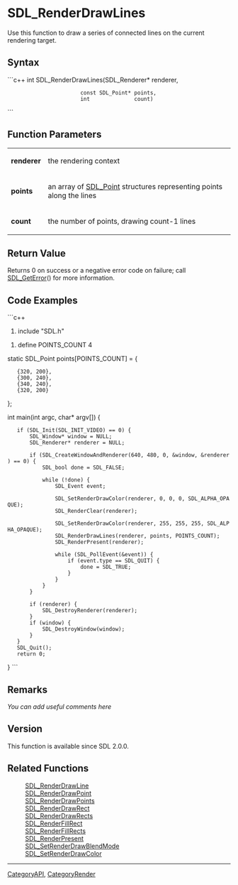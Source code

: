 <!-- pragma section-numbers off -->
<!-- pragma disable-camelcase -->

= SDL_RenderDrawLines =
Use this function to draw a series of connected lines on the current rendering target.


== Syntax ==
```c++
int SDL_RenderDrawLines(SDL_Renderer*    renderer,
                        const SDL_Point* points,
                        int              count)
```

== Function Parameters ==
{|
|'''renderer'''
|the rendering context
|-
|'''points'''
|an array of [[SDL_Point]] structures representing points along the lines
|-
|'''count'''
|the number of points, drawing count-1 lines
|}

== Return Value ==
Returns 0 on success or a negative error code on failure; call [[SDL_GetError]]() for more information.

== Code Examples ==
```c++
#include "SDL.h"

#define POINTS_COUNT 4

static SDL_Point points[POINTS_COUNT] = {
    {320, 200},
    {300, 240},
    {340, 240},
    {320, 200}
};

int main(int argc, char* argv[])
{
    if (SDL_Init(SDL_INIT_VIDEO) == 0) {
        SDL_Window* window = NULL;
        SDL_Renderer* renderer = NULL;

        if (SDL_CreateWindowAndRenderer(640, 480, 0, &window, &renderer) == 0) {
            SDL_bool done = SDL_FALSE;

            while (!done) {
                SDL_Event event;

                SDL_SetRenderDrawColor(renderer, 0, 0, 0, SDL_ALPHA_OPAQUE);
                SDL_RenderClear(renderer);

                SDL_SetRenderDrawColor(renderer, 255, 255, 255, SDL_ALPHA_OPAQUE);
                SDL_RenderDrawLines(renderer, points, POINTS_COUNT);
                SDL_RenderPresent(renderer);

                while (SDL_PollEvent(&event)) {
                    if (event.type == SDL_QUIT) {
                        done = SDL_TRUE;
                    }
                }
            }
        }

        if (renderer) {
            SDL_DestroyRenderer(renderer);
        }
        if (window) {
            SDL_DestroyWindow(window);
        }
    }
    SDL_Quit();
    return 0;
}
```

== Remarks ==
''You can add useful comments here''

== Version ==
This function is available since SDL 2.0.0.

== Related Functions ==
:[[SDL_RenderDrawLine]]
:[[SDL_RenderDrawPoint]]
:[[SDL_RenderDrawPoints]]
:[[SDL_RenderDrawRect]]
:[[SDL_RenderDrawRects]]
:[[SDL_RenderFillRect]]
:[[SDL_RenderFillRects]]
:[[SDL_RenderPresent]]
:[[SDL_SetRenderDrawBlendMode]]
:[[SDL_SetRenderDrawColor]]

----
[[CategoryAPI]], [[CategoryRender]]
